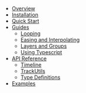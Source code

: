 - [Overview](/docs)
- [Installation](/docs/installation)
- [Quick Start](/docs/quick-start)
- [Guides](/docs/guides)
  - [Looping](/docs/guides/looping)
  - [Easing and Interpolating](/docs/guides/easing-and-interpolating)
  - [Layers and Groups](/docs/guides/layers-and-groups)
  - [Using Typescript](/docs/guides/using-typescript)
- [API Reference](/docs/api)
  - [Timeline](/docs/api/timeline)
  - [TrackUtils](/docs/api/trackutils)
  - [Type Definitions](/docs/api/types)
- [Examples](/docs/examples)
